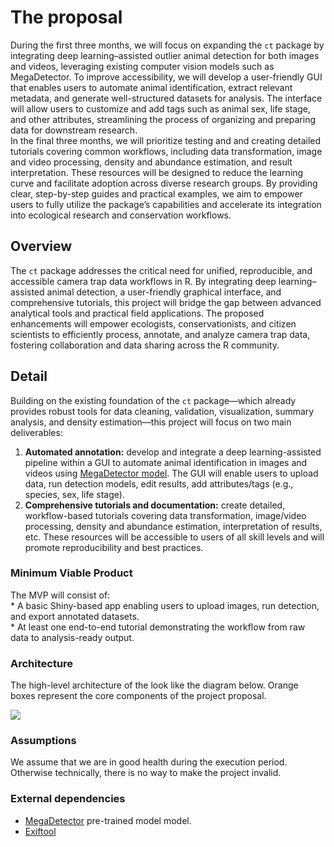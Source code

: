 # The proposal
During the first three months, we will focus on expanding the `ct` package by integrating deep learning–assisted outlier animal detection for both images and videos, leveraging existing computer vision models such as MegaDetector. To improve accessibility, we will develop a user-friendly GUI that enables users to automate animal identification, extract relevant metadata, and generate well-structured datasets for analysis. The interface will allow users to customize and add tags such as animal sex, life stage, and other attributes, streamlining the process of organizing and preparing data for downstream research.  
In the final three months, we will prioritize testing and and creating detailed tutorials covering common workflows, including data transformation, image and video processing, density and abundance estimation, and result interpretation. These resources will be designed to reduce the learning curve and facilitate adoption across diverse research groups. By providing clear, step-by-step guides and practical examples, we aim to empower users to fully utilize the package’s capabilities and accelerate its integration into ecological research and conservation workflows.

## Overview
The `ct` package addresses the critical need for unified, reproducible, and accessible camera trap data workflows in R. By integrating deep learning–assisted animal detection, a user-friendly graphical interface, and comprehensive tutorials, this project will bridge the gap between advanced analytical tools and practical field applications. The proposed enhancements will empower ecologists, conservationists, and citizen scientists to efficiently process, annotate, and analyze camera trap data, fostering collaboration and data sharing across the R community.

## Detail
Building on the existing foundation of the `ct` package—which already provides robust tools for data cleaning, validation, visualization, summary analysis, and density estimation—this project will focus on two main deliverables:

1. **Automated annotation:** develop and integrate a deep learning-assisted pipeline within a GUI to automate animal identification in images and videos using [MegaDetector model](https://microsoft.github.io/CameraTraps/model_zoo/megadetector/). The GUI will enable users to upload data, run detection models, edit results, add attributes/tags (e.g., species, sex, life stage).
3. **Comprehensive tutorials and documentation:** create detailed, workflow-based tutorials covering data transformation, image/video processing, density and abundance estimation, interpretation of results, etc. These resources will be accessible to users of all skill levels and will promote reproducibility and best practices.

### Minimum Viable Product

The MVP will consist of:  
*  A basic Shiny-based app enabling users to upload images, run detection, and export annotated datasets.  
*  At least one end-to-end tutorial demonstrating the workflow from raw data to analysis-ready output.


### Architecture
The high-level architecture of the look like the diagram below. 
Orange boxes represent the core components of the project proposal.

[![](../ct_R_package.png){fig-alt="ct R package high-level architecture"}](https://stangandaho.github.io/ct/reference/index.html)

### Assumptions
We assume that we are in good health during the execution period. Otherwise technically, there is no way to make the project invalid.

### External dependencies
- [MegaDetector](https://microsoft.github.io/CameraTraps/model_zoo/megadetector/) pre-trained model model.
- [Exiftool](https://exiftool.org/)